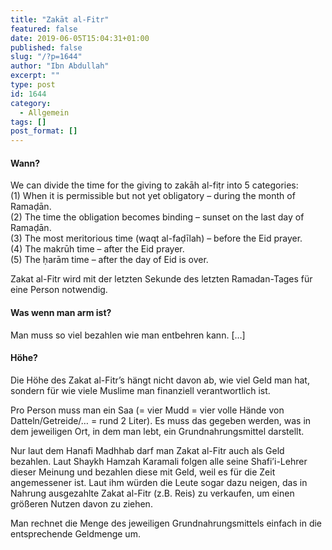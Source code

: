 ```yaml
---
title: "Zakāt al-Fitr"
featured: false
date: 2019-06-05T15:04:31+01:00
published: false
slug: "/?p=1644"
author: "Ibn Abdullah"
excerpt: ""
type: post
id: 1644
category:
  - Allgemein
tags: []
post_format: []
---
```


#### Wann?

We can divide the time for the giving to zakāh al-fiṭr into 5 categories:  
 (1) When it is permissible but not yet obligatory – during the month of Ramaḍān.  
 (2) The time the obligation becomes binding – sunset on the last day of Ramaḍān.  
 (3) The most meritorious time (waqt al-faḍīlah) – before the Eid prayer.  
 (4) The makrūh time – after the Eid prayer.  
 (5) The ḥarām time – after the day of Eid is over.

Zakat al-Fitr wird mit der letzten Sekunde des letzten Ramadan-Tages für eine Person notwendig.

#### Was wenn man arm ist?

Man muss so viel bezahlen wie man entbehren kann. \[…\]

#### Höhe?

Die Höhe des Zakat al-Fitr’s hängt nicht davon ab, wie viel Geld man hat, sondern für wie viele Muslime man finanziell verantwortlich ist.

Pro Person muss man ein Saa (= vier Mudd = vier volle Hände von Datteln/Getreide/… = rund 2 Liter). Es muss das gegeben werden, was in dem jeweiligen Ort, in dem man lebt, ein Grundnahrungsmittel darstellt.

Nur laut dem Hanafi Madhhab darf man Zakat al-Fitr auch als Geld bezahlen. Laut Shaykh Hamzah Karamali folgen alle seine Shafi’i-Lehrer dieser Meinung und bezahlen diese mit Geld, weil es für die Zeit angemessener ist. Laut ihm würden die Leute sogar dazu neigen, das in Nahrung ausgezahlte Zakat al-Fitr (z.B. Reis) zu verkaufen, um einen größeren Nutzen davon zu ziehen.

Man rechnet die Menge des jeweiligen Grundnahrungsmittels einfach in die entsprechende Geldmenge um.
